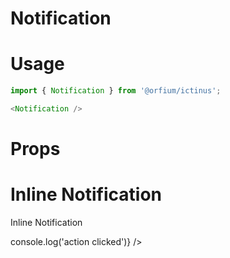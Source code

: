 
<Meta title="Design System/Notification" component={Notification} />

# Notification

# Usage

```js
import { Notification } from '@orfium/ictinus';

<Notification />

```

# Props

<Props of={Notification} />

# Inline Notification

Inline Notification

<Preview>
    <Story name="Notification: first attempt" parameters={{ decorators: [withKnobs] }}>
        <Notification message={text('info', 'This is the info')} 
            type={select('type', ['success', 'error', 'info', 'alert'], 'success')}  
            variant={select('variant', ['inline', 'banner', 'toast', 'modal'], 'inline')}
            primaryCTALabel={text('primaryCTALabel', 'Action')}
            primaryCTA={() => console.log('action clicked')} />
    </Story>
</Preview>